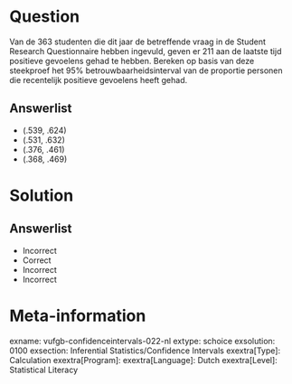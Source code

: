 Question
========
  
Van de 363 studenten die dit jaar de betreffende vraag in de Student Research Questionnaire hebben ingevuld, geven er 211 aan de laatste tijd positieve gevoelens gehad te hebben. Bereken op basis van deze steekproef het 95% betrouwbaarheidsinterval van de proportie personen die recentelijk positieve gevoelens heeft gehad. 
  
Answerlist
----------
* (.539, .624)
* (.531, .632) 
* (.376, .461)
* (.368, .469)


Solution
========

Answerlist
----------
* Incorrect
* Correct
* Incorrect
* Incorrect

Meta-information
================
exname: vufgb-confidenceintervals-022-nl
extype: schoice
exsolution: 0100
exsection: Inferential Statistics/Confidence Intervals
exextra[Type]: Calculation
exextra[Program]: 
exextra[Language]: Dutch
exextra[Level]: Statistical Literacy
